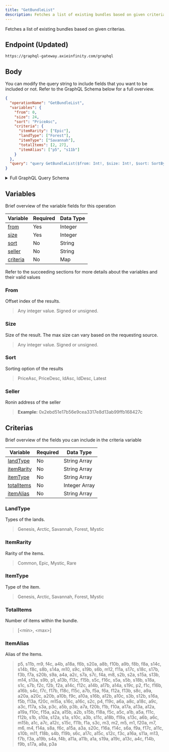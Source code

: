 ```yaml
---
title: "GetBundleList"
description: Fetches a list of existing bundles based on given criterias.
---
```


Fetches a list of existing bundles based on given criterias.

## Endpoint (Updated)

```
https://graphql-gateway.axieinfinity.com/graphql
```

## Body

You can modify the query string to include fields that you want to be included or not. Refer to the GraphQL Schema below for a full overview.

```json
{
  "operationName": "GetBundleList",
  "variables": {
    "from": 0,
    "size": 24,
    "sort": "PriceAsc",
    "criteria": {
      "itemRarity": ["Epic"],
      "landType": ["Forest"],
      "itemType": ["Savannah"],
      "totalItems": [2, 27],
      "itemAlias": ["p5", "s11b"]
    }
  },
  "query": "query GetBundleList($from: Int!, $size: Int!, $sort: SortBy, $seller: String, $criteria: BundleSearchCriteria) {\n  bundles(from: $from, size: $size, criteria: $criteria, sort: $sort, seller: $seller) {\n    total\n    results {\n      name\n      listingIndex\n      auction {\n        currentPrice\n        currentPriceUSD\n        __typename\n      }\n      items {\n        ... on LandItem {\n          realTokenId\n          figureURL\n          rarity\n          __typename\n        }\n        ... on LandPlot {\n          realTokenId\n          landType\n          __typename\n        }\n        __typename\n      }\n      __typename\n    }\n    __typename\n  }\n}\n"
}
```

<details>
<summary>Full GraphQL Query Schema</summary> 
<p>
&nbsp;

```graphql
query GetBundleList(
  $from: Int!
  $size: Int!
  $sort: SortBy
  $seller: String
  $criteria: BundleSearchCriteria
) {
  bundles(
    from: $from
    size: $size
    criteria: $criteria
    sort: $sort
    seller: $seller
  ) {
    total
    results {
      name
      listingIndex
      auction {
        currentPrice
        currentPriceUSD
        __typename
      }
      items {
        ... on LandItem {
          realTokenId
          figureURL
          rarity
          __typename
        }
        ... on LandPlot {
          realTokenId
          landType
          __typename
        }
        __typename
      }
      __typename
    }
    __typename
  }
}
```

</p>
</details>

## Variables

Brief overview of the variable fields for this operation

| Variable              | Required | Data Type |
| --------------------- | -------- | --------- |
| [from](#from)         | Yes      | Integer   |
| [size](#size)         | Yes      | Integer   |
| [sort](#sort)         | No       | String    |
| [seller](#seller)     | No       | String    |
| [criteria](#criteria) | No       | Map       |

Refer to the succeeding sections for more details about the variables and their valid values

### From

Offset index of the results.

> Any integer value. Signed or unsigned.

### Size

Size of the result. The max size can vary based on the requesting source.

> Any integer value. Signed or unsigned.

### Sort

Sorting option of the results

> PriceAsc, PriceDesc, IdAsc, IdDesc, Latest

### Seller

Ronin address of the seller

> **Example:** 0x2ebd51e17b56e9cea3317e8d13ab99ffb168427c

## Criterias

Brief overview of the fields you can include in the criteria variable

| Variable                  | Required | Data Type     |
| ------------------------- | -------- | ------------- |
| [landType](#landtype)     | No       | String Array  |
| [itemRarity](#itemrarity) | No       | String Array  |
| [itemType](#itemtype)     | No       | String Array  |
| [totalItems](#totalitems) | No       | Integer Array |
| [itemAlias](#itemalias)   | No       | String Array  |

### LandType

Types of the lands.

> Genesis, Arctic, Savannah, Forest, Mystic

### ItemRarity

Rarity of the items.

> Common, Epic, Mystic, Rare

### ItemType

Type of the item.

> Genesis, Arctic, Savannah, Forest, Mystic

### TotalItems

Number of items within the bundle.

> [&lt;min&gt;, &lt;max&gt;]

### ItemAlias

Alias of the Items.

> p5, s11b, m9, f4c, a4b, a18a, f6b, s20a, a8b, f10b, a9b, f8b, f8a, s14c, s14b, f8c, s8b, s14a, m10, s9c, s19b, s6b, m12, f11a, s17c, s18c, s17b, f3b, f7a, s20b, s9a, a4a, a2c, s7a, s7c, f4a, m8, s2b, s2a, s15a, s13b, m14, s13a, s9b, p1, a13b, f13c, f15b, s5c, f16c, s5a, s5b, s18b, s18a, s1c, s7b, f2c, f2b, f2a, a14c, f12c, a14b, a17b, a14a, s19c, p2, f1c, f16b, a16b, s4c, f7c, f17b, f18c, f15c, a7b, f5a, f6a, f12a, f13b, s8c, a9a, a20a, a20c, a20b, a10b, f9c, a10a, s16b, a12b, a10c, s3b, s12b, s16a, f5b, f13a, f20c, m15a, s16c, a16c, s2c, p4, f19c, a6a, a8c, a18c, a9c, a3c, f17a, s3a, p3c, a5b, p3b, a7a, f20b, f1b, f10a, a17a, a13a, a12a, a19a, f10c, f15a, a2a, a15b, a2b, s15b, f18a, f5c, a5c, a1b, a5a, f11c, f12b, s1b, s10a, s12a, s1a, s10c, a3b, s11c, a18b, f19a, s13c, a6b, a6c, m15b, a1c, a7c, a12c, s15c, f11b, f1a, s3c, m3, m2, m5, m1, f20a, m7, m6, m4, f14a, s8a, f6c, a15a, a3a, s20c, f16a, f14c, s6a, f9a, f17c, a11c, s10b, m11, f18b, s4b, f19b, s6c, a17c, a15c, s12c, f3c, a16a, s11a, m13, f7b, f3a, a19b, s4a, f4b, a11a, a11b, a1a, s19a, a19c, a13c, a4c, f14b, f9b, s17a, a8a, p3a

